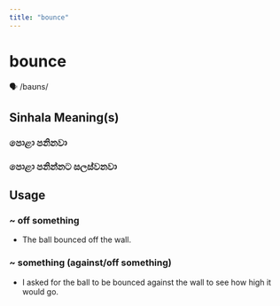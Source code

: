```yaml
---
title: "bounce"
---
```


# bounce

🗣️ /baʊns/

## Sinhala Meaning(s)

### පොළා පනිනවා
### පොළා පනින්නට සලස්වනවා

## Usage

### ~ off something

- The ball bounced off the wall.


### ~ something (against/off something)

- I asked for the ball to be bounced against the wall to see how high it would go.

